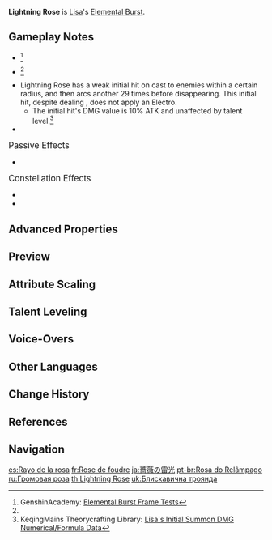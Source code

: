 {{Talent Infobox
|image         = Talent Lightning Rose.png
|character     = Lisa
|type          = Elemental Burst
|info          = Summons a Lightning Rose that unleashes powerful lightning bolts, launching surrounding opponents and dealing {{Color|Electro DMG}}.<br />The Lightning Rose will continuously emit lightning to knock back opponents and deal {{Color|Electro DMG}} throughout the ability's duration.
|energyCost    = 80
|attr1         = Discharge DMG
|value1        = 36.6-77.7%
|CD            = 20s
|duration      = 15s
|utility1      = AoE
|utility2      = Knockback
|scale_att1    = ATK
}}
{{Description|This rose is beautiful, but beware its mortal thorns.}}
'''Lightning Rose''' is [[Lisa]]'s [[Elemental Burst]].

==Gameplay Notes==
* {{TalentNote|energy frame|64}}<ref name="Genshin Academy burst info sheet">GenshinAcademy: [https://docs.google.com/spreadsheets/d/1iLUT8Tafwih3RZbNlA59w6-x5NQdgPvsMc86b7W92DQ/edit#gid=0 Elemental Burst Frame Tests]</ref>
* {{TalentNote|cooldown frame|55}}<ref name="Genshin Academy burst info sheet" />
* Lightning Rose has a weak initial hit on cast to enemies within a certain radius, and then arcs another 29 times before disappearing. This initial hit, despite dealing {{Color|Electro DMG}}, does not apply an Electro.
** The initial hit's DMG value is 10% ATK and unaffected by talent level.<ref name=":0">KeqingMains Theorycrafting Library: [https://library.keqingmains.com/evidence/characters/electro/lisa#lisas-initial-summon-dmg-numericalformula-data Lisa's Initial Summon DMG Numerical/Formula Data]</ref>
* {{TalentNote|snapshot|The damage of Lightning Rose|character=Lisa|talent=Lightning Rose|snapshottime=upon the placement of Lightning Rose}}

;<big>Passive Effects</big>
* {{TalentNote|ascension|2|Static Electricity Field|character=Lisa|talent=Lightning Rose}}

;<big>Constellation Effects</big>
* {{TalentNote|constellation|3|Resonant Thunder|character=Lisa|talent=Lightning Rose}}
* {{TalentNote|constellation|4|Plasma Eruption|Increases the number of simultaneous lightning bolts released by Lightning Rose to a maximum of 3.|character=Lisa|talent=Lightning Rose}}

==Advanced Properties==
{{Advanced Properties
|title   = Activation DMG
|gu      = 0U
|icdtag  = none
|poise   = 10
|impulse = 4

|title2   = Discharge DMG
|gu2      = 1U
|icdtag2  = Elemental Burst
|icdtype2 = 2.5s/3 Hits
|poise2   = 10
|impulse2 = 2
}}

==Preview==
{{Preview
|file=Lightning Rose Preview
}}
{{clr}}

==Attribute Scaling==
{{Talent Scaling
|talentType=Elemental Burst
|levels=14
|order=dischargedmg,duration,cd,energycost
|titles=Discharge DMG (%),Duration,CD,Energy Cost
|dischargedmg_1=36.56
|dischargedmg_2=39.3
|dischargedmg_3=42.04
|dischargedmg_4=45.7
|dischargedmg_5=48.44
|dischargedmg_6=51.18
|dischargedmg_7=54.84
|dischargedmg_8=58.5
|dischargedmg_9=62.15
|dischargedmg_10=65.81
|dischargedmg_11=69.46
|dischargedmg_12=73.12
|dischargedmg_13=77.69
|dischargedmg_14=82.3
|duration=15s
|cd=20s
|energycost=80
}}

==Talent Leveling==
{{Talent Upgrade|Lisa}}

==Voice-Overs==
{{Talent VO}}

==Other Languages==
{{Other Languages
|en      = Lightning Rose
|zhs     = 蔷薇的雷光
|zhs_rm  = Qiángwēi de léi guāng
|zht     = 薔薇的雷光
|zht_rm  = Qiángwēi de léi guāng
|zh_tl   = Lightning Rose
|ja      = 薔薇の雷光
|ja_rm   = Bara no Raikou
|ja_tl   = Rose Lightning
|ko      = 장미의 뇌광
|ko_rm   = Jangmi-ui Noegwang
|ko_tl   = Rose Lightning
|es      = Rayo de la rosa
|es_tl   = Ray of the Rose
|fr      = Rose de foudre
|fr_tl   = Lightning Rose
|ru      = Громовая роза
|ru_tl   = Thunder Rose
|th      = Lightning Rose
|vi      = Tường Vi Sấm Sét
|vi_tl   = Lightning Rose
|de      = Rosenblitz
|de_tl   = Rose Lightning
|id      = Lightning Rose
|pt      = Rosa do Relâmpago
|pt_tl   = 
|tr      = Şimşek Gülü
|tr_tl   = 
|it      = Rosa fulminante
|it_tl   = Lightning Rose
}}

==Change History==
{{Change History|1.0}}

==References==
{{Reflist}}

==Navigation==
{{Talent Navbox|Lisa}}

[[es:Rayo de la rosa]]
[[fr:Rose de foudre]]
[[ja:薔薇の雷光]]
[[pt-br:Rosa do Relâmpago]]
[[ru:Громовая роза]]
[[th:Lightning Rose]]
[[uk:Блискавична троянда]]